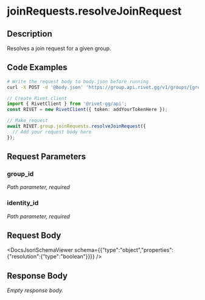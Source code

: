 

# joinRequests.resolveJoinRequest

## Description

Resolves a join request for a given group.


## Code Examples

<CodeGroup title='Request' tag='POST' label='https://group.api.rivet.gg/v1/groups/{group_id}/join-request/{identity_id}'>

```bash {{ title: 'cURL' }}
# Write the request body to body.json before running
curl -X POST -d '@body.json' 'https://group.api.rivet.gg/v1/groups/{group_id}/join-request/{identity_id}'
```

```ts
// Create Rivet client
import { RivetClient } from '@rivet-gg/api';
const RIVET = new RivetClient({ token: addYourTokenHere });

// Make request
await RIVET.group.joinRequests.resolveJoinRequest({
  // Add your request body here
});
```

</CodeGroup>


## Request Parameters


### group_id

_Path parameter, required_





### identity_id

_Path parameter, required_





## Request Body

<DocsJsonSchemaViewer schema={{"type":"object","properties":{"resolution":{"type":"boolean"}}}} />


## Response Body

_Empty response body._
